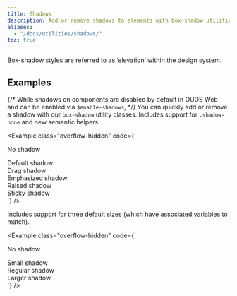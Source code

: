 ```yaml
---
title: Shadows
description: Add or remove shadows to elements with box-shadow utilities.
aliases:
  - "/docs/utilities/shadows/"
toc: true
---
```


<Callout type="info">
Box-shadow styles are referred to as ’elevation’ within the design system.
</Callout>

## Examples

{/* While shadows on components are disabled by default in OUDS Web and can be enabled via `$enable-shadows`, */}
You can quickly add or remove a shadow with our `box-shadow` utility classes. Includes support for `.shadow-none` and new semantic helpers.

<Example class="overflow-hidden" code={`<div class="shadow-none p-lg mb-4xl bg-secondary">No shadow</div>
  <div class="shadow-default p-lg mb-4xl bg-secondary">Default shadow</div>
  <div class="shadow-drag p-lg mb-4xl bg-secondary">Drag shadow</div>
  <div class="shadow-emphasized p-lg mb-4xl bg-secondary">Emphasized shadow</div>
  <div class="shadow-raised p-lg mb-4xl bg-secondary">Raised shadow</div>
  <div class="shadow-sticky p-lg mb-4xl bg-secondary">Sticky shadow</div>`} />

<BootstrapCompatibility>

Includes support for three default sizes (which have associated variables to match).

<Example class="overflow-hidden" code={`<div class="shadow-none p-3 mb-5 bg-body-tertiary">No shadow</div>
  <div class="shadow-sm p-3 mb-5 bg-body-tertiary">Small shadow</div>
  <div class="shadow p-3 mb-5 bg-body-tertiary">Regular shadow</div>
  <div class="shadow-lg p-3 mb-5 bg-body-tertiary">Larger shadow</div>`} />

</BootstrapCompatibility>
